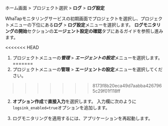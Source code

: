 ホーム画面 > プロジェクト選択 > **ログ** > **ログ設定**

WhaTapモニタリングサービスの初期画面でプロジェクトを選択し、プロジェクトメニューの下位にある**ログ** > **ログ設定**メニューを選択します。 **ログモニタリングの開始**セクションの**エージェント設定の確認**タブにあるガイドを参照し進みます。

<<<<<<< HEAD
1. プロジェクトメニューの***管理*** > ***エージェントの設定***メニューを選択します。
=======
1. プロジェクトメニューの**管理** > **エージェントの設定**メニューを選択してください。
>>>>>>> 8173f8b20eca49d7aabba4267965c29f01f118ff

2. **オプション作成**で**直接入力**を選択します。 入力欄に次のように`logsink_enabled=true`オプションを追加します。 

3. ログモニタリングを適用するには、アプリケーションを再起動します。 
